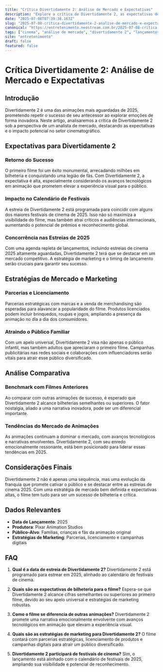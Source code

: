 ```yaml
---
title: "Crítica Divertidamente 2: Análise de Mercado e Expectativas"
description: "Explore a crítica de Divertidamente 2, as expectativas do mercado para a animação e como ela se alinha aos lançamentos de 2025."
date: "2025-07-08T07:39:38.163Z"
slug: "2025-07-08-critica-divertidamente-2-analise-de-mercado-e-expectativas"
canonical: "https://entretenimento.neostream.com.br/2025-07-08-critica-divertidamente-2-analise-de-mercado-e-expectativas"
tags: ["cinema", "análise de mercado", "divertidamente 2", "lançamentos 2025", "crítica"]
site: "entretenimento"
draft: false
featured: false
---
```


# Crítica Divertidamente 2: Análise de Mercado e Expectativas

## Introdução

Divertidamente 2 é uma das animações mais aguardadas de 2025, prometendo repetir o sucesso de seu antecessor ao explorar emoções de forma inovadora. Neste artigo, analisaremos a crítica de Divertidamente 2 sob a perspectiva de um analista de mercado, destacando as expectativas e o impacto potencial no setor cinematográfico.

## Expectativas para Divertidamente 2

### Retorno do Sucesso

O primeiro filme foi um êxito monumental, arrecadando milhões em bilheteria e conquistando uma legião de fãs. Com Divertidamente 2, a expectativa é alta, especialmente considerando os avanços tecnológicos em animação que prometem elevar a experiência visual para o público.

### Impacto no Calendário de Festivais

A estreia de Divertidamente 2 está programada para coincidir com alguns dos maiores festivais de cinema de 2025. Isso não só maximiza a visibilidade do filme, mas também atrai críticos e audiências internacionais, aumentando o potencial de prêmios e reconhecimento global.

### Concorrência nas Estreias de 2025

Com uma agenda repleta de lançamentos, incluindo estreias de cinema 2025 altamente aguardadas, Divertidamente 2 terá que se destacar em um mercado competitivo. A estratégia de marketing e o timing de lançamento serão cruciais para garantir seu sucesso.

## Estratégias de Mercado e Marketing

### Parcerias e Licenciamento

Parcerias estratégicas com marcas e a venda de merchandising são esperadas para alavancar a popularidade do filme. Produtos licenciados podem incluir brinquedos, roupas e jogos, ampliando a presença da animação no dia a dia dos consumidores.

### Atraindo o Público Familiar

Com um apelo universal, Divertidamente 2 visa não apenas o público infantil, mas também adultos que apreciaram o primeiro filme. Campanhas publicitárias nas redes sociais e colaborações com influenciadores serão vitais para atrair esse público diversificado.

## Análise Comparativa

### Benchmark com Filmes Anteriores

Ao comparar com outras animações de sucesso, é esperado que Divertidamente 2 alcance bilheterias semelhantes ou superiores. O fator nostalgia, aliado a uma narrativa inovadora, pode ser um diferencial importante.

### Tendências do Mercado de Animações

As animações continuam a dominar o mercado, com avanços tecnológicos e narrativas envolventes. Divertidamente 2, com seu enredo emocionalmente ressonante, está bem posicionado para liderar essas tendências em 2025.

## Considerações Finais

Divertidamente 2 não é apenas uma sequência, mas uma evolução da franquia que promete cativar o público e se destacar entre as estreias de cinema 2025. Com uma estratégia de mercado bem definida e expectativas altas, o filme tem tudo para ser um sucesso de bilheteria e crítica.

## Dados Relevantes

- **Data de Lançamento**: 2025
- **Produtora**: Pixar Animation Studios
- **Público-Alvo**: Famílias, crianças e fãs da animação original
- **Estratégias de Marketing**: Parcerias, licenciamento e campanhas digitais

## FAQ

1. **Qual é a data de estreia de Divertidamente 2?**
   Divertidamente 2 está programado para estrear em 2025, alinhado ao calendário de festivais de cinema.

2. **Quais são as expectativas de bilheteria para o filme?**
   Espera-se que Divertidamente 2 alcance cifras semelhantes ou superiores ao primeiro filme, devido ao seu apelo universal e estratégias de marketing robustas.

3. **Como o filme se diferencia de outras animações?**
   Divertidamente 2 promete uma narrativa emocionalmente envolvente com avanços tecnológicos em animação que elevam a experiência visual.

4. **Quais são as estratégias de marketing para Divertidamente 2?**
   O filme contará com parcerias estratégicas, licenciamento de produtos e campanhas digitais para atrair um público diversificado.

5. **Divertidamente 2 participará de festivais de cinema?**
   Sim, o lançamento está alinhado com o calendário de festivais de 2025, ampliando sua visibilidade e potencial de reconhecimento.